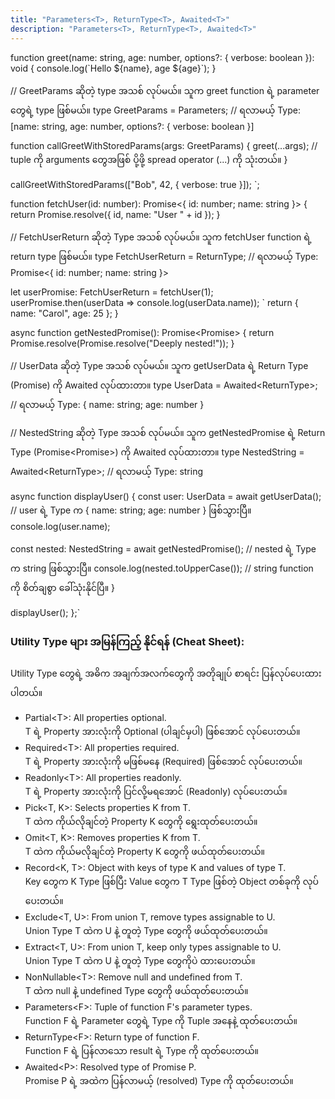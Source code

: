 ```yaml
---
title: "Parameters<T>, ReturnType<T>, Awaited<T>"
description: "Parameters<T>, ReturnType<T>, Awaited<T>"
---
```


function greet(name: string, age: number, options?: { verbose: boolean }): void {
  console.log(\`Hello \${name}, age \${age}\`);
}

// GreetParams ဆိုတဲ့ type အသစ် လုပ်မယ်။ သူက greet function ရဲ့ parameter တွေရဲ့ type ဖြစ်မယ်။
type GreetParams = Parameters<typeof greet>; // ရလာမယ့် Type: [name: string, age: number, options?: { verbose: boolean }]

function callGreetWithStoredParams(args: GreetParams) {
greet(...args); // tuple ကို arguments တွေအဖြစ် ပို့ဖို့ spread operator (...) ကို သုံးတယ်။
}

callGreetWithStoredParams(["Bob", 42, { verbose: true }]);
`;

function fetchUser(id: number): Promise<{ id: number; name: string }> {
  return Promise.resolve({ id, name: "User " + id });
}

// FetchUserReturn ဆိုတဲ့ Type အသစ် လုပ်မယ်။ သူက fetchUser function ရဲ့ return type ဖြစ်မယ်။
type FetchUserReturn = ReturnType<typeof fetchUser>; // ရလာမယ့် Type: Promise<{ id: number; name: string }>

let userPromise: FetchUserReturn = fetchUser(1);
userPromise.then(userData => console.log(userData.name));
`
return { name: "Carol", age: 25 };
}

async function getNestedPromise(): Promise<Promise<string>> {
return Promise.resolve(Promise.resolve("Deeply nested!"));
}

// UserData ဆိုတဲ့ Type အသစ် လုပ်မယ်။ သူက getUserData ရဲ့ Return Type (Promise) ကို Awaited လုပ်ထားတာ။
type UserData = Awaited<ReturnType<typeof getUserData>>; // ရလာမယ့် Type: { name: string; age: number }

// NestedString ဆိုတဲ့ Type အသစ် လုပ်မယ်။ သူက getNestedPromise ရဲ့ Return Type (Promise<Promise<string>>) ကို Awaited လုပ်ထားတာ။
type NestedString = Awaited<ReturnType<typeof getNestedPromise>>; // ရလာမယ့် Type: string

async function displayUser() {
const user: UserData = await getUserData(); // user ရဲ့ Type က { name: string; age: number } ဖြစ်သွားပြီ။
console.log(user.name);

const nested: NestedString = await getNestedPromise(); // nested ရဲ့ Type က string ဖြစ်သွားပြီ။
console.log(nested.toUpperCase()); // string function ကို စိတ်ချစွာ ခေါ်သုံးနိုင်ပြီ။
}

displayUser();
};`

### Utility Type များ အမြန်ကြည့် နိုင်ရန် (Cheat Sheet):

Utility Type တွေရဲ့ အဓိက အချက်အလက်တွေကို အတိုချုပ် စာရင်း ပြန်လုပ်ပေးထားပါတယ်။

- Partial\<T>: All properties optional. <br/>
  T ရဲ့ Property အားလုံးကို Optional (ပါချင်မှပါ) ဖြစ်အောင် လုပ်ပေးတယ်။
- Required\<T>: All properties required.<br/> T ရဲ့ Property အားလုံးကို မဖြစ်မနေ (Required) ဖြစ်အောင် လုပ်ပေးတယ်။
- Readonly\<T>: All properties readonly.<br/> T ရဲ့ Property အားလုံးကို ပြင်လို့မရအောင် (Readonly) လုပ်ပေးတယ်။
- Pick\<T, K>: Selects properties K from T.<br/> T ထဲက ကိုယ်လိုချင်တဲ့ Property K တွေကို ရွေးထုတ်ပေးတယ်။
- Omit\<T, K>: Removes properties K from T.<br/> T ထဲက ကိုယ်မလိုချင်တဲ့ Property K တွေကို ဖယ်ထုတ်ပေးတယ်။
- Record\<K, T>: Object with keys of type K and values of type T.<br/> Key တွေက K Type ဖြစ်ပြီး Value တွေက T Type ဖြစ်တဲ့ Object တစ်ခုကို လုပ်ပေးတယ်။
- Exclude\<T, U>: From union T, remove types assignable to U.<br/> Union Type T ထဲက U နဲ့ တူတဲ့ Type တွေကို ဖယ်ထုတ်ပေးတယ်။
- Extract\<T, U>: From union T, keep only types assignable to U.<br/> Union Type T ထဲက U နဲ့ တူတဲ့ Type တွေကိုပဲ ထားပေးတယ်။
- NonNullable\<T>: Remove null and undefined from T. <br/> T ထဲက null နဲ့ undefined Type တွေကို ဖယ်ထုတ်ပေးတယ်။
- Parameters\<F>: Tuple of function F's parameter types.<br/> Function F ရဲ့ Parameter တွေရဲ့ Type ကို Tuple အနေနဲ့ ထုတ်ပေးတယ်။
- ReturnType\<F>: Return type of function F.<br/> Function F ရဲ့ ပြန်လာသော result ရဲ့ Type ကို ထုတ်ပေးတယ်။
- Awaited\<P>: Resolved type of Promise P.<br/> Promise P ရဲ့ အထဲက ပြန်လာမယ့် (resolved) Type ကို ထုတ်ပေးတယ်။
